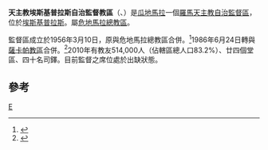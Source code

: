 {{Infobox Roman Catholic diocese
|Roman Catholic Diocese of = 天主教埃斯基普拉斯<br>自治監督區
|Latin name of diocese = Praelatura territorialis Sanctissimi Domini Nostri Iesu Christi de Esquipulas
|image = Esquipulas basilica.JPG
|caption =黑基督聖殿主教座堂
|location = [[瓜地馬拉|瓜地馬拉]]
|territory = 埃斯基普拉斯
|population = 514,000
|rite = 拉丁禮
|patron = 
|province = 危地馬拉
|established = 1956年
|cathedral = 黑基督聖殿主教座堂
|co-cathedral =
|leadership = 主教
|website =
|教宗 =
|metropolitan =
|ordinary =監督
|coadjutor bishop =
|auxiliary = 
}}

'''天主教埃斯基普拉斯自治監督教區'''（{{lang-la|Praelatura territorialis Sanctissimi Domini Nostri Iesu Christi de Esquipulas}}、{{lang-es|Prelatura Nullius del Santo Cristo de Esquipulas}}）是[[瓜地馬拉|瓜地馬拉]]一個[[羅馬天主教|羅馬天主教]][[自治監督區|自治監督區]]，位於[[埃斯基普拉斯|埃斯基普拉斯]]。屬[[天主教危地馬拉總教區|危地馬拉總教區]]。

監督區成立於1956年3月10日，原與危地馬拉總教區合併。<ref>{{cite journal
|journal=[[宗座公報|宗座公報]]
|publisher=梵蒂岡出版社
|date=1957年
|volume=59
|title=''Cum Christus''
|page=331
|url=http://www.vatican.va/archive/aas/documents/AAS%2049%20%5B1957%5D%20-%20ocr.pdf
|access-date=2014-04-03
|archive-date=2010-03-27
|archive-url=https://web.archive.org/web/20100327070714/http://www.vatican.va/archive/aas/documents/AAS%2049%20%5B1957%5D%20-%20ocr.pdf
|dead-url=no
}}</ref>1986年6月24日轉與[[天主教薩卡帕教區|薩卡帕教區]]合併。<ref>{{Cite web |url=http://www.vatican.va/holy_father/john_paul_ii/apost_constitutions/documents/hf_jp-ii_apc_19860624_ssdnic-de-esquipulas_lt.html |title=升為教區的宗座憲令 |access-date=2014-04-03 |archive-date=2014-05-16 |archive-url=https://web.archive.org/web/20140516234318/http://www.vatican.va/holy_father/john_paul_ii/apost_constitutions/documents/hf_jp-ii_apc_19860624_ssdnic-de-esquipulas_lt.html |dead-url=no }}</ref>2010年有教友514,000人（佔轄區總人口83.2%）、廿四個堂區、四十名司鐸。目前監督之席位處於出缺狀態。

==參考==
{{reflist}}
{{危地馬拉天主教教區}}
[[Category:危地馬拉天主教教區|E]]